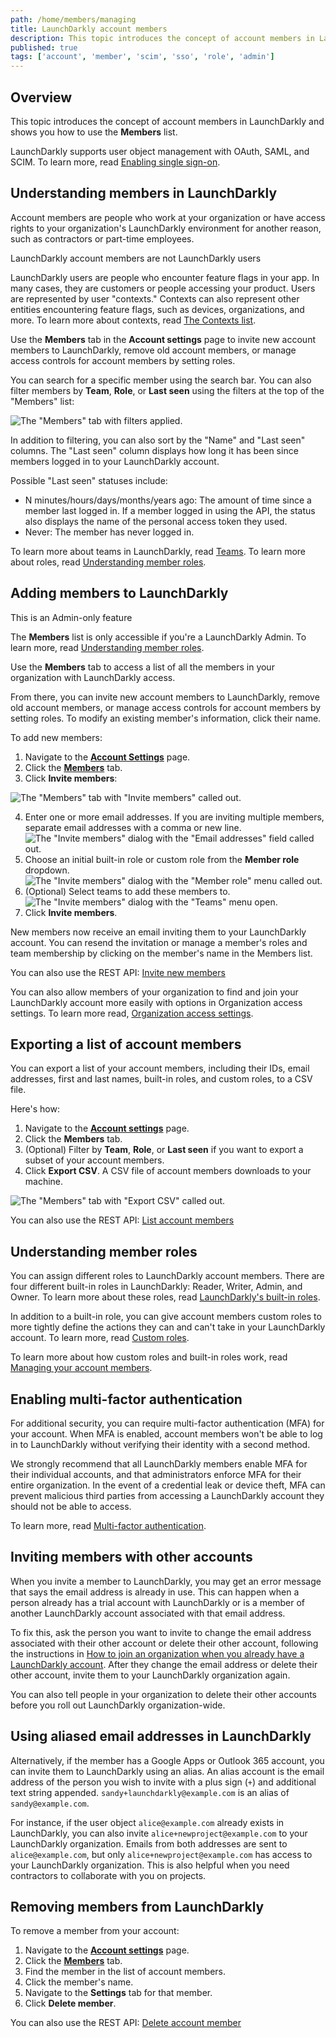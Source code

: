 ```yaml
---
path: /home/members/managing
title: LaunchDarkly account members
description: This topic introduces the concept of account members in LaunchDarkly and shows you how to use the Members list. LaunchDarkly supports user object management with OAuth, SAML, and SCIM.
published: true
tags: ['account', 'member', 'scim', 'sso', 'role', 'admin']
---
```


## Overview

This topic introduces the concept of account members in LaunchDarkly and shows you how to use the **Members** list.

LaunchDarkly supports user object management with OAuth, SAML, and SCIM. To learn more, read [Enabling single sign-on](/home/account-security/sso).

## Understanding members in LaunchDarkly

Account members are people who work at your organization or have access rights to your organization's LaunchDarkly environment for another reason, such as contractors or part-time employees.

<Callout intent="info">
<CalloutTitle>LaunchDarkly account members are not LaunchDarkly users</CalloutTitle>
<CalloutDescription>

LaunchDarkly users are people who encounter feature flags in your app. In many cases, they are customers or people accessing your product. Users are represented by user "contexts." Contexts can also represent other entities encountering feature flags, such as devices, organizations, and more. To learn more about contexts, read [The Contexts list](/home/contexts/contexts-list).

</CalloutDescription>
</Callout>

Use the **Members** tab in the **Account settings** page to invite new account members to LaunchDarkly, remove old account members, or manage access controls for account members by setting roles.

You can search for a specific member using the search bar. You can also filter members by **Team**, **Role**, or **Last seen** using the filters at the top of the "Members" list:

![The "Members" tab with filters applied.](settings-members-filters.png)

In addition to filtering, you can also sort by the "Name" and "Last seen" columns. The "Last seen" column displays how long it has been since members logged in to your LaunchDarkly account.

Possible "Last seen" statuses include:

- N minutes/hours/days/months/years ago: The amount of time since a member last logged in. If a member logged in using the API, the status also displays the name of the personal access token they used.
- Never: The member has never logged in.

To learn more about teams in LaunchDarkly, read [Teams](/home/teams). To learn more about roles, read [Understanding member roles](/home/members/managing#understanding-member-roles).

## Adding members to LaunchDarkly

<Callout intent="info">
<CalloutTitle>This is an Admin-only feature</CalloutTitle>
<CalloutDescription>

The **Members** list is only accessible if you're a LaunchDarkly Admin. To learn more, read [Understanding member roles](/home/members/managing#understanding-member-roles).

</CalloutDescription>
</Callout>

Use the **Members** tab to access a list of all the members in your organization with LaunchDarkly access.

From there, you can invite new account members to LaunchDarkly, remove old account members, or manage access controls for account members by setting roles. To modify an existing member's information, click their name.

To add new members:

1. Navigate to the [**Account Settings**](https://app.launchdarkly.com/settings) page.
2. Click the [**Members**](https://app.launchdarkly.com/settings/members) tab.
3. Click **Invite members**:

![The "Members" tab with "Invite members" called out.](settings-members-invite-callout.png)

4. Enter one or more email addresses. If you are inviting multiple members, separate email addresses with a comma or new line.
   ![The "Invite members" dialog with the "Email addresses" field called out.](invite-members-email-callout.png)
5. Choose an initial built-in role or custom role from the **Member role** dropdown.
   ![The "Invite members" dialog with the "Member role" menu called out.](invite-members-role-callout.png)
6. (Optional) Select teams to add these members to.
   ![The "Invite members" dialog with the "Teams" menu open.](invite-members-teams.png)
7. Click **Invite members**.

New members now receive an email inviting them to your LaunchDarkly account. You can resend the invitation or manage a member's roles and team membership by clicking on the member's name in the Members list.

<LearnMore>

You can also use the REST API: [Invite new members](https://apidocs.launchdarkly.com/tag/Account-members#operation/postMembers)

</LearnMore>

You can also allow members of your organization to find and join your LaunchDarkly account more easily with options in Organization access settings. To learn more read, [Organization access settings](/home/account-security/organization-access-settings).

## Exporting a list of account members

You can export a list of your account members, including their IDs, email addresses, first and last names, built-in roles, and custom roles, to a CSV file.

Here's how:

1. Navigate to the [**Account settings**](https://app.launchdarkly.com/settings) page.
2. Click the **Members** tab.
3. (Optional) Filter by **Team**, **Role**, or **Last seen** if you want to export a subset of your account members.
4. Click **Export CSV**. A CSV file of account members downloads to your machine.

![The "Members" tab with "Export CSV" called out.](settings-members-export-callout.png)

<LearnMore>

You can also use the REST API: [List account members](https://apidocs.launchdarkly.com/tag/Account-members#operation/getMembers)

</LearnMore>

## Understanding member roles

You can assign different roles to LaunchDarkly account members. There are four different built-in roles in LaunchDarkly: Reader, Writer, Admin, and Owner. To learn more about these roles, read [LaunchDarkly's built-in roles](/home/members/built-in-roles).

In addition to a built-in role, you can give account members custom roles to more tightly define the actions they can and can't take in your LaunchDarkly account. To learn more, read [Custom roles](/home/members/custom-roles).

To learn more about how custom roles and built-in roles work, read [Managing your account members](/home/members).

## Enabling multi-factor authentication

For additional security, you can require multi-factor authentication (MFA) for your account. When MFA is enabled, account members won't be able to log in to LaunchDarkly without verifying their identity with a second method.

We strongly recommend that all LaunchDarkly members enable MFA for their individual accounts, and that administrators enforce MFA for their entire organization. In the event of a credential leak or device theft, MFA can prevent malicious third parties from accessing a LaunchDarkly account they should not be able to access.

To learn more, read [Multi-factor authentication](/home/account-security/mfa).

## Inviting members with other accounts

When you invite a member to LaunchDarkly, you may get an error message that says the email address is already in use. This can happen when a person already has a trial account with LaunchDarkly or is a member of another LaunchDarkly account associated with that email address.

To fix this, ask the person you want to invite to change the email address associated with their other account or delete their other account, following the instructions in [How to join an organization when you already have a LaunchDarkly account](/home/getting-started/your-account#how-to-join-an-organization-when-you-already-have-a-launchdarkly-account). After they change the email address or delete their other account, invite them to your LaunchDarkly organization again.

You can also tell people in your organization to delete their other accounts before you roll out LaunchDarkly organization-wide.

## Using aliased email addresses in LaunchDarkly

Alternatively, if the member has a Google Apps or Outlook 365 account, you can invite them to LaunchDarkly using an alias. An alias account is the email address of the person you wish to invite with a plus sign (`+`) and additional text string appended. `sandy+launchdarkly@example.com` is an alias of `sandy@example.com`.

For instance, if the user object `alice@example.com` already exists in LaunchDarkly, you can also invite `alice+newproject@example.com` to your LaunchDarkly organization. Emails from both addresses are sent to `alice@example.com`, but only `alice+newproject@example.com` has access to your LaunchDarkly organization. This is also helpful when you need contractors to collaborate with you on projects.

## Removing members from LaunchDarkly

To remove a member from your account:

1. Navigate to the [**Account settings**](https://app.launchdarkly.com/settings) page.
2. Click the [**Members**](https://app.launchdarkly.com/settings/members) tab.
3. Find the member in the list of account members.
4. Click the member's name.
5. Navigate to the **Settings** tab for that member.
6. Click **Delete member**.

<LearnMore>

You can also use the REST API: [Delete account member](https://apidocs.launchdarkly.com/tag/Account-members#operation/deleteMember)

</LearnMore>
